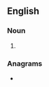 ==English==

===Noun===
{{head|en|noun form}}

# {{plural of|en|desecrator}}

===Anagrams===
* {{anagrams|en|a=acdeeorrsst|decoratress}}